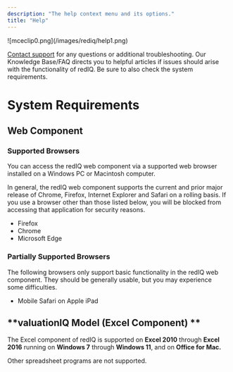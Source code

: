 ```yaml
---
description: "The help context menu and its options."
title: "Help"
---
```


<Frame caption="The Help context menu">
  ![mceclip0.png](/images/rediq/help1.png)
</Frame>

[Contact support](../../contacting-support/contact-us-by-phone-or-email) for any questions or additional troubleshooting. Our Knowledge Base/FAQ directs you to helpful articles if issues should arise with the functionality of redIQ. Be sure to also check the system requirements.

# **System Requirements**

## **Web Component**

### **Supported Browsers**

You can access the redIQ web component via a supported web browser installed on a Windows PC or Macintosh computer.

In general, the redIQ web component supports the current and prior major release of Chrome, Firefox, Internet Explorer and Safari on a rolling basis. If you use a browser other than those listed below, you will be blocked from accessing that application for security reasons.

- Firefox
- Chrome
- Microsoft Edge

### **Partially Supported Browsers**

The following browsers only support basic functionality in the redIQ web component. They should be generally usable, but you may experience some difficulties.

- Mobile Safari on Apple iPad

## **valuationIQ Model (Excel Component) **

The Excel component of redIQ is supported on **Excel 2010** through **Excel 2016** running on **Windows 7** through **Windows 11**, and on **Office for Mac.**

Other spreadsheet programs are not supported.